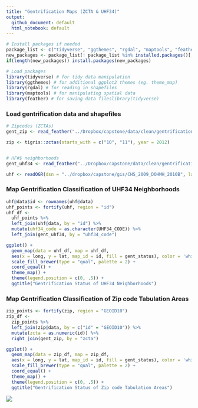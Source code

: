 ```yaml
---
title: "Gentrification Maps (ZCTA & UHF34)"
output:
  github_document: default
  html_notebook: default
---
```


```r
# Install packages if needed
package_list <- c("tidyverse", "ggthemes", "rgdal", "maptools", "feather")
new_packages <- package_list[! package_list %in% installed.packages()[,"Package"]]
if(length(new_packages)) install.packages(new_packages)

# Load packages
library(tidyverse) # for tidy data manipulation
library(ggthemes) # for additional ggplot2 themes (eg. theme_map)
library(rgdal) # for reading in shapefiles
library(maptools) # for manipulating spatial data
library(feather) # for saving data fileslibrary(tidyverse)
```


### Load gentrification data and shapefiles
```r
# Zipcodes (ZCTAs)
gent_zip <- read_feather("../Dropbox/capstone/data/clean/gentrification/gent_zip.feather")

zip <- tigris::zctas(starts_with = c("10", "11"), year = 2012)


# HF#$ neighborhoods
gent_uhf34 <- read_feather("../Dropbox/capstone/data/clean/gentrification/gent_uhf34.feather")

uhf <- readOGR(dsn = "../dropbox/capstone/gis/CHS_2009_DOHMH_2010B", layer = "CHS_2009_DOHMH_2010B", verbose = FALSE)
```

### Map Gentrification Classification of UHF34 Neighborhoods
```r
uhf@data$id <- rownames(uhf@data)
uhf_points <- fortify(uhf, region = "id")
uhf_df <- 
  uhf_points %>% 
  left_join(uhf@data, by = "id") %>% 
  mutate(uhf34_code = as.character(UHF34_CODE)) %>% 
  left_join(gent_uhf34, by = "uhf34_code")

ggplot() +
  geom_map(data = uhf_df, map = uhf_df,
  aes(x = long, y = lat, map_id = id, fill = gent_status), color = 'white', size = 0.25) +
  scale_fill_brewer(type = "qual", palette = 2) +
  coord_equal() +
  theme_map() + 
  theme(legend.position = c(0, .5)) +
  ggtitle("Gentrification Status of UHF34 Neighborhoods")

```




### Map Gentrification Classification of Zip code Tabulation Areas
```r
zip_points <- fortify(zip, region = "GEOID10")
zip_df <- 
  zip_points %>% 
  left_join(zip@data, by = c("id" = "GEOID10")) %>% 
  mutate(zcta = as.numeric(id)) %>% 
  right_join(gent_zip, by = "zcta")

ggplot() +
  geom_map(data = zip_df, map = zip_df,
  aes(x = long, y = lat, map_id = id, fill = gent_status), color = 'white', size = 0.25) +
  scale_fill_brewer(type = "qual", palette = 2) +
  coord_equal() +
  theme_map() +
  theme(legend.position = c(0, .5)) +
  ggtitle("Gentrification Status of Zip code Tabulation Areas")

```


![](./fc_tract_gent_map.png)




